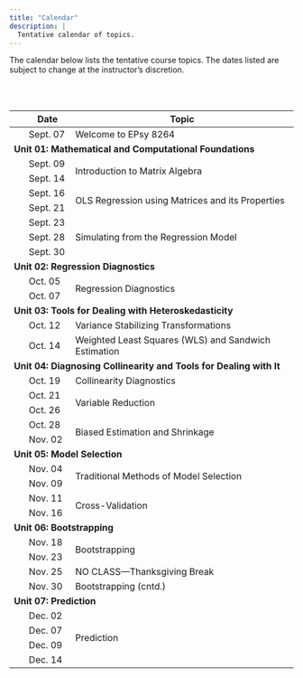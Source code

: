 ```yaml
---
title: "Calendar"
description: |
  Tentative calendar of topics.
---
```



The calendar below lists the tentative course topics. The dates listed are subject to change at the instructor's discretion.

<br /><br />


<table class="table">

<thead>
<tr>
<th style="width:5%;text-align:center"></th>
<th style="width:10%;">Date</th>
<th style="width:75%;">Topic</th>
</tr>
</thead>



<tbody>


<tr>
<td align="center" style="vertical-align:middle;">&nbsp;</td>
<td>Sept. 07</td>
<td>Welcome to EPsy 8264</td>
</tr>


<!-- Unit 01: MATHEMATICS -->

<tr>
<td colspan="3"><b>Unit 01: Mathematical and Computational Foundations</b></td>
</tr>

<tr>
<td align="center" style="vertical-align:middle;">&nbsp;</td>
<td>Sept. 09</td>
<td style="vertical-align:middle;" rowspan="2">Introduction to Matrix Algebra</td>
</tr>



<tr>
<td align="center" style="vertical-align:middle;">&nbsp;</td>
<td>Sept. 14</td>
</tr>

<tr>
<td align="center" style="vertical-align:middle;">&nbsp;</td>
<td>Sept. 16</td>
<td style="vertical-align:middle;" rowspan="2">OLS Regression using Matrices and its Properties</td>
</tr>

<tr>
<td align="center" style="vertical-align:middle;">&nbsp;</td>
<td>Sept. 21</td>
</tr>

<tr>
<td align="center" style="vertical-align:middle;">&nbsp;</td>
<td>Sept. 23</td>
<td style="vertical-align:middle;" rowspan="3">Simulating from the Regression Model</td>
</tr>

<tr>
<td align="center" style="vertical-align:middle;">&nbsp;</td>
<td>Sept. 28</td>
</tr>

<tr>
<td align="center" style="vertical-align:middle;">&nbsp;</td>
<td>Sept. 30</td>
</tr>


<!-- Unit 02: REGRESSION DIAGNOSTICS -->


<tr>
<td colspan="3"><b>Unit 02: Regression Diagnostics</b></td>
</tr>

<tr>
<td align="center" style="vertical-align:middle;">&nbsp;</td>
<td>Oct. 05</td>
<td style="vertical-align:middle;" rowspan="2">Regression Diagnostics</td>
</tr>

<tr>
<td align="center" style="vertical-align:middle;">&nbsp;</td>
<td>Oct. 07</td>
</tr>


   

<!-- Unit 03: HETEROSKEDASTICITY-->

<tr>
<td colspan="3"><b>Unit 03: Tools for Dealing with Heteroskedasticity</b></td>
</tr>

<tr>
<td align="center" style="vertical-align:middle;">&nbsp;</td>
<td>Oct. 12</td>
<td style="vertical-align:middle;">Variance Stabilizing  Transformations</td>
</tr>

<tr>
<td align="center" style="vertical-align:middle;">&nbsp;</td>
<td>Oct. 14</td>
<td style="vertical-align:middle;">Weighted Least Squares (WLS) and Sandwich Estimation</td>
</tr>


<!-- Unit 04: COLLINEARITY-->


<tr>
<td colspan="3"><b>Unit 04: Diagnosing Collinearity and Tools for Dealing with It</b></td>
</tr>

<tr>
<td align="center" style="vertical-align:middle;">&nbsp;</td>
<td>Oct. 19</td>
<td style="vertical-align:middle;">Collinearity Diagnostics</td>
</tr>

<tr>
<td align="center" style="vertical-align:middle;">&nbsp;</td>
<td>Oct. 21</td>
<td style="vertical-align:middle;" rowspan="2">Variable Reduction</td>
</tr>

<tr>
<td align="center" style="vertical-align:middle;">&nbsp;</td>
<td>Oct. 26</td>
</tr>

<tr>
<td align="center" style="vertical-align:middle;">&nbsp;</td>
<td>Oct. 28</td>
<td style="vertical-align:middle;" rowspan="2">Biased Estimation and Shrinkage</td>
</tr>

<tr>
<td align="center" style="vertical-align:middle;">&nbsp;</td>
<td>Nov. 02</td>
</tr>


<!-- Unit 05: MODEL SELECTION -->


<tr>
<td colspan="3"><b>Unit 05: Model Selection</b></td>
</tr>

<!-- <tr> -->
<!-- <td align="center" style="vertical-align:middle;">&nbsp;</td> -->
<!-- <td>Nov. 03</td> -->
<!-- <td style="vertical-align:middle;">NO CLASS&mdash; Election Day</td> -->
<!-- </tr> -->

<tr>
<td align="center" style="vertical-align:middle;">&nbsp;</td>
<td>Nov. 04</td>
<td style="vertical-align:middle;" rowspan="2">Traditional Methods of Model Selection</td>
</tr>

<tr>
<td align="center" style="vertical-align:middle;">&nbsp;</td>
<td>Nov. 09</td>
</tr>

<tr>
<td align="center" style="vertical-align:middle;">&nbsp;</td>
<td>Nov. 11</td>
<td style="vertical-align:middle;" rowspan="2">Cross-Validation</td>
</tr>

<tr>
<td align="center" style="vertical-align:middle;">&nbsp;</td>
<td>Nov. 16</td>
</tr>


<!-- Unit 06: BOOTSTRAPPING -->

<tr>
<td colspan="3"><b>Unit 06: Bootstrapping</b></td>
</tr>

<tr>
<td align="center" style="vertical-align:middle;">&nbsp;</td>
<td>Nov. 18</td>
<td style="vertical-align:middle;" rowspan="2">Bootstrapping</td>
</tr>

<tr>
<td align="center" style="vertical-align:middle;">&nbsp;</td>
<td>Nov. 23</td>
</tr>

<tr>
<td align="center" style="vertical-align:middle;">&nbsp;</td>
<td>Nov. 25</td>
<td style="vertical-align:middle;">NO CLASS&mdash;Thanksgiving Break</td>
</tr>

<tr>
<td align="center" style="vertical-align:middle;">&nbsp;</td>
<td>Nov. 30</td>
<td style="vertical-align:middle;">Bootstrapping (cntd.)</td>
</tr>

<!-- Unit 07: PREDICTION -->

<tr>
<td colspan="3"><b>Unit 07: Prediction</b></td>
</tr>

<tr>
<td align="center" style="vertical-align:middle;">&nbsp;</td>
<td>Dec. 02</td>
<td style="vertical-align:middle;" rowspan="4">Prediction</td>
</tr>

<tr>
<td align="center" style="vertical-align:middle;">&nbsp;</td>
<td>Dec. 07</td>
</tr>

<tr>
<td align="center" style="vertical-align:middle;">&nbsp;</td>
<td>Dec. 09</td>
</tr>

<tr>
<td align="center" style="vertical-align:middle;">&nbsp;</td>
<td>Dec. 14</td>
</tr>


</tbody>
</table>






